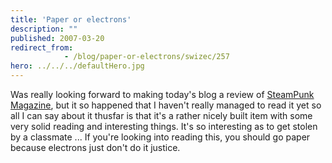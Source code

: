 ```yaml
---
title: 'Paper or electrons'
description: ""
published: 2007-03-20
redirect_from: 
            - /blog/paper-or-electrons/swizec/257
hero: ../../../defaultHero.jpg
---
```

Was really looking forward to making today's blog a review of [SteamPunk Magazine](http://www.steampunkmagazine.com/), but it so happened that I haven't really managed to read it yet so all I can say about it thusfar is that it's a rather nicely built item with some very solid reading and interesting things. It's so interesting as to get stolen by a classmate ... If you're looking into reading this, you should go paper because electrons just don't do it justice.